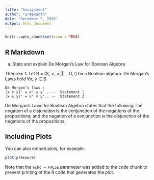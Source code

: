 ```yaml
---
title: "Assignment"
author: "Sreekanth"
date: "December 5, 2020"
output: html_document
---
```


```r
knitr::opts_chunk$set(echo = TRUE)
```

## R Markdown

a. State and explain De Morgan's Law for Boolean Algebra

Theorem 1: Let B = (S, ∨, ∧, ٰ , O, I) be a Boolean algebra. De Morgan's Laws hold ∀x, y ∈ S.

```Demorgans
De Morgan’s laws : 
(x ∨ y)' = x' ∧ y' , --  Statement 1
(x ∧ y)' = x' ∨ y'., --  Statement 2
```
De Morgan's Laws for Boolean Algebra states that the following 
The negation of a disjunction is the conjunction of the negations of the propositions; 
and the negation of a conjunction is the disjunction of the negations of the propositions;



## Including Plots

You can also embed plots, for example:

```r
plot(pressure)
```

Note that the `echo = FALSE` parameter was added to the code chunk to prevent printing of the R code that generated the plot.
